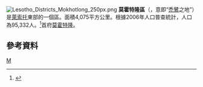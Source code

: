 [[File:Lesotho_Districts_Mokhotlong_250px.png|right]]
'''莫霍特隆區'''（{{lang-en|Mokhotlong District}}，意即“[[禿鷺|禿鷺]]之地”）是[[萊索托|萊索托]]東部的一個區。面積4,075平方公里。根據2006年人口普查統計，人口為95,332人。<ref>{{cite web| url=http://www.bos.gov.ls/2006_census.htm| title=2006 census| work=Lesotho Bureau of Statistics| accessdate=2008-04-15| deadurl=yes| archiveurl=https://web.archive.org/web/20110722150229/http://www.bos.gov.ls/2006_census.htm| archivedate=2011-07-22}}</ref>首府[[莫霍特隆|莫霍特隆]]。

== 參考資料 ==
{{Reflist}}

{{賴索托行政區劃}}

[[Category:萊索托行政區劃|M]]